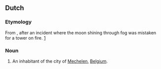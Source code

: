 ==Dutch==

===Etymology===
From {{compound|maan|t1=moon|blusser|t2=extinguisher|lang=nl}}, after an incident where the moon shining through fog was mistaken for a tower on fire. [http://www.trabel.com/mechelen-intro.htm]

===Noun===
{{nl-noun|m|Maneblussers|Maneblussertje}}

# {{context|humorous|Flemish|lang=nl}} An inhabitant of the city of [[Mechelen]], [[Belgium]].
{{attention|nl|check caps, gender, inflection}}